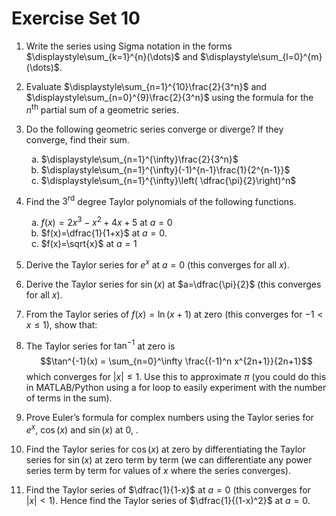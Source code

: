 # Exercise Set 10 {-}

1. Write the series
    \begin{equation*}
    \frac{1}{1\cdot 2}+\frac{1}{2\cdot 3}+\frac{1}{3\cdot 4}+\frac{1}{4\cdot 5}+\frac{1}{5\cdot 6}
    \end{equation*}
    using Sigma notation in the forms $\displaystyle\sum_{k=1}^{n}(\dots)$ and $\displaystyle\sum_{l=0}^{m}(\dots)$.

1. Evaluate $\displaystyle\sum_{n=1}^{10}\frac{2}{3^n}$ and $\displaystyle\sum_{n=0}^{9}\frac{2}{3^n}$ using the formula for the $n^{\text{th}}$ partial sum of a geometric series.

1. Do the following geometric series converge or diverge? If they converge, find their sum.
    a. $\displaystyle\sum_{n=1}^{\infty}\frac{2}{3^n}$
    a. $\displaystyle\sum_{n=1}^{\infty}(-1)^{n-1}\frac{1}{2^{n-1}}$
    a. $\displaystyle\sum_{n=1}^{\infty}\left( \dfrac{\pi}{2}\right)^n$

1. Find the $3^{\text{rd}}$ degree Taylor polynomials of the following functions.
    a. $f(x)=2x^3-x^2+4x+5$ at $a=0$
    a. $f(x)=\dfrac{1}{1+x}$ at $a=0$. 
    a. $f(x)=\sqrt{x}$ at $a=1$

1. Derive the Taylor series for $e^x$ at $a=0$ (this converges for all $x$).

1. Derive the Taylor series for $\sin(x)$ at $a=\dfrac{\pi}{2}$ (this converges for all $x$).

1. From the Taylor series of $f(x)=\ln(x+1)$ at zero (this converges for $-1 < x \le 1$), show that:
    \begin{equation*}
    \sum_{n=1}^{\infty}\frac{(-1)^{n+1}}{n}=\ln(2).
    \end{equation*}

1. The Taylor series for $\tan^{-1}$ at zero is
    $$\tan^{-1}(x) = \sum_{n=0}^\infty \frac{(-1)^n x^{2n+1}}{2n+1}$$
    which converges for $|x|\leq 1$. Use this to approximate $\pi$ (you could do this in MATLAB/Python using a for loop to easily experiment with the number of terms in the sum).

1. Prove Euler's formula for complex numbers using the Taylor series for $e^x$, $\cos(x)$ and $\sin(x)$ at $0$, .
 
1. Find the Taylor series for $\cos(x)$ at zero by differentiating the Taylor series for $\sin(x)$ at zero term by term (we can differentiate any power series term by term for values of $x$ where the series converges).

1. Find the Taylor series of $\dfrac{1}{1-x}$ at $a=0$ (this converges for $|x|<1$). Hence find the Taylor series of $\dfrac{1}{(1-x)^2}$ at $a=0$. 


